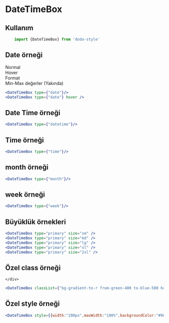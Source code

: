 
<Meta title="Dökümanlar/DateTimeBox" />

# DateTimeBox

## Kullanım

```js
    import {DateTimeBox} from 'dodo-style'
```




## Date örneği
<div style={{display:"flex",flexDirection:"row",alignItems:"center",flexWrap:"wrap"}}>
    <div style={{margin:"5px"}}>
        <span>Normal</span>
        <DateTimeBox type={"date"} />
    </div>
    <div style={{margin:"5px"}}>
        <span>Hover</span>
        <DateTimeBox type={"date"} hover />
    </div>
    <div style={{margin:"5px"}}>
        <span>Format</span>
        <DateTimeBox type={"date"} value={"2023-04-29"}  displayFormat={"DD MM YYYY"} valueFormat={"YYYY-MM-DD"} />
    </div>
    <div style={{margin:"5px"}}>
        <span>Min-Max değerler (Yakında)</span>
        <DateTimeBox type={"date"} disabled />
    </div>
</div>

```jsx
<DateTimeBox type={"date"}/>
<DateTimeBox type={"date"} hover />


```

## Date Time örneği
<div style={{display:"flex",flexDirection:"row",alignItems:"center",flexWrap:"wrap"}}>
    <div style={{margin:"5px"}}>
        <DateTimeBox type={"datetime"} />
    </div>
</div>

```jsx
<DateTimeBox type={"datetime"}/>

```
## Time örneği
<div style={{display:"flex",flexDirection:"row",alignItems:"center",flexWrap:"wrap"}}>
    <div style={{margin:"5px"}}>
        <DateTimeBox type={"time"} />
    </div>
</div>

```jsx
<DateTimeBox type={"time"}/>

```
## month örneği
<div style={{display:"flex",flexDirection:"row",alignItems:"center",flexWrap:"wrap"}}>
    <div style={{margin:"5px"}}>
        <DateTimeBox type={"month"} />
    </div>
</div>

```jsx
<DateTimeBox type={"month"}/>

```
## week örneği
<div style={{display:"flex",flexDirection:"row",alignItems:"center",flexWrap:"wrap"}}>
    <div style={{margin:"5px"}}>
        <DateTimeBox type={"week"} />
    </div>
</div>

```jsx
<DateTimeBox type={"week"}/>

```

## Büyüklük örnekleri
<div style={{display:"flex",flexDirection:"row",alignItems:"center",flexWrap:"wrap"}}>
    <div style={{margin:"5px"}}>
        <DateTimeBox type="primary" size="sm" />
    </div>
    <div style={{margin:"5px"}}>
        <DateTimeBox type="primary" size="md" />
    </div>
    <div style={{margin:"5px"}}>
        <DateTimeBox type="primary" size="lg" />
    </div>
    <div style={{margin:"5px"}}>
        <DateTimeBox type="primary" size="xl" />
    </div>
    <div style={{margin:"5px"}}>
        <DateTimeBox type="primary" size="2xl" />
    </div>
</div>


```jsx
<DateTimeBox type="primary" size="sm" />
<DateTimeBox type="primary" size="md" />
<DateTimeBox type="primary" size="lg" />
<DateTimeBox type="primary" size="xl" />
<DateTimeBox type="primary" size="2xl" />

```

## Özel class örneği
<div style={{display:"flex",flexDirection:"row",alignItems:"center",flexWrap:"wrap"}}>
    <div style={{margin:"5px"}}>
        <DateTimeBox classList={"bg-gradient-to-r from-green-400 to-blue-500 hover:from-pink-500 hover:to-yellow-500 transition ease-in-out delay-150 duration-300 transform hover:-translate-y-1 hover:scale-110"} />

    </div>
</div>

```jsx
<DateTimeBox classList={"bg-gradient-to-r from-green-400 to-blue-500 hover:from-pink-500 hover:to-yellow-500 transition ease-in-out delay-150 duration-300 transform hover:-translate-y-1 hover:scale-110"}/>

```

## Özel style örneği
<div style={{display:"flex",flexDirection:"row",alignItems:"center",flexWrap:"wrap"}}>
    <div style={{margin:"5px"}}>
        <DateTimeBox style={{width:"200px",maxWidth:"100%",backgroundColor:"#90a9d1",border:"1px solid #6189c7"}} />
    </div>
</div>

```jsx
<DateTimeBox style={{width:"200px",maxWidth:"100%",backgroundColor:"#90a9d1",border:"1px solid #6189c7"}}/>

```
